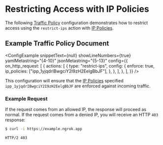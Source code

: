 
# Restricting Access with IP Policies

The following [Traffic Policy](/docs/traffic-policy/)
configuration demonstrates how to restrict access using the `restrict-ips`
action with [IP Policies](/docs/api/resources/ip-policies/).

## Example Traffic Policy Document

<ConfigExample
	snippetText={null}
	showLineNumbers={true}
	yamlMetastring="{4-10}"
	jsonMetastring="{5-13}"
	config={{
		on_http_request: [
			{
				actions: [
					{
						type: "restrict-ips",
						config: {
							enforce: true,
							ip_policies: ["ipp_1yjqdrIBwgciY2I9zH2EelgBbJF"],
						},
					},
				],
			},
		],
	}}
/>

This configuration will ensure that the [IP Policies](/docs/api/resources/ip-policies/)
specified `ipp_1yjqdrIBwgciY2I9zH2EelgBbJF` are enforced against incoming
traffic.

### Example Request

If the request comes from an allowed IP, the response will proceed as normal. If
the request comes from a denied IP, you will receive an HTTP `403` response:

```bash
$ curl -i https://example.ngrok.app
```

```http
HTTP/2 403
```
